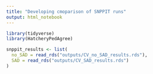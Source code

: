 ```yaml
---
title: "Developing cmoparison of SNPPIT runs"
output: html_notebook
---
```


```r
library(tidyverse)
library(HatcheryPedAgree)

snppit_results <- list(
  no_SAD = read_rds("outputs/CV_no_SAD_results.rds"),
  SAD = read_rds("outputs/CV_SAD_results.rds")
)
```

